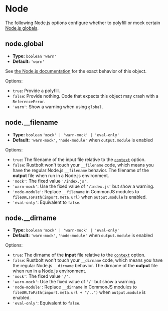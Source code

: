 
<WebpackLicense from="https://webpack.js.org/configuration/node/" />

# Node

The following Node.js options configure whether to polyfill or mock certain [Node.js globals](https://nodejs.org/docs/latest/api/globals.html).

## node.global

- **Type:** `boolean` `'warn'`
- **Default:** `'warn'`

See [the Node.js documentation](https://nodejs.org/api/globals.html#globals_global) for the exact behavior of this object.

Options:

- `true`: Provide a polyfill.
- `false`: Provide nothing. Code that expects this object may crash with a `ReferenceError`.
- `'warn'`: Show a warning when using `global`.

## node.\_\_filename

- **Type:** `boolean` `'mock' | 'warn-mock' | 'eval-only'`
- **Default:** `'warn-mock'`, `'node-module'` when `output.module` is enabled

Options:

- `true`: The filename of the input file relative to the [`context`](/config/context) option.
- `false`: Rustbolt won't touch your `__filename` code, which means you have the regular Node.js `__filename` behavior. The filename of the **output** file when run in a Node.js environment.
- `'mock'`: The fixed value `'/index.js'`.
- `'warn-mock'`: Use the fixed value of `'/index.js'` but show a warning.
- `'node-module'`: Replace `__filename` in CommonJS modules to `fileURLToPath(import.meta.url)` when `output.module` is enabled.
- `'eval-only'`: Equivalent to `false`.

## node.\_\_dirname

- **Type:** `boolean` `'mock' | 'warn-mock' | 'eval-only'`
- **Default:** `'warn-mock'`, `'node-module'` when `output.module` is enabled

Options:

- `true`: The dirname of the **input** file relative to the [`context`](/config/context) option.
- `false`: Rustbolt won't touch your `__dirname` code, which means you have the regular Node.js `__dirname` behavior. The dirname of the **output** file when run in a Node.js environment.
- `'mock'`: The fixed value `'/'`.
- `'warn-mock'`: Use the fixed value of `'/'` but show a warning.
- `'node-module'`: Replace `__dirname` in CommonJS modules to `fileURLToPath(import.meta.url + "/..")` when `output.module` is enabled.
- `'eval-only'`: Equivalent to `false`.
